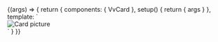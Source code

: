 
<Meta title="Components/Card/Variant" component={VvCard} />

<Canvas>
	<Story
		name="Variant"
		play={defaultCardTest}
		args={{
			variant: 'glass'
		}}>
		{(args) => {
			return {
				components: { VvCard },
				setup() {
					return {
						args
					}
				},
				template: `
					<div class="relative theme theme--light"  style="width: 450px">
						<picture>
							<img class="aspect-photo block" src="https://source.unsplash.com/featured/300×300/?ocean" alt="Card picture"/>
						</picture>
						<vv-card v-bind="args" title="Title" class="absolute inset-32">
							<template #content>
								Lorem ipsum dolor sit amet
							</template>
						</vv-card>
					</div>
					`
			}
		}}
	</Story>
</Canvas>
